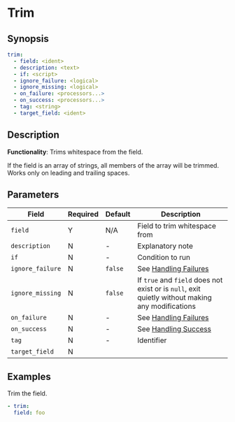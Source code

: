 # Trim

## Synopsis

```yaml {2}
trim:
  - field: <ident>
  - description: <text>
  - if: <script>
  - ignore_failure: <logical>
  - ignore_missing: <logical>
  - on_failure: <processors...>
  - on_success: <processors...>
  - tag: <string>
  - target_field: <ident>
```

## Description

**Functionality**: Trims whitespace from the field.

If the field is an array of strings, all members of the array will be trimmed. Works only on leading and trailing spaces.

## Parameters

|Field|Required|Default|Description|
|---|---|---|---|
|`field`|Y|N/A|Field to trim whitespace from|
|`description`|N|-|Explanatory note|
|`if`|N|-|Condition to run|
|`ignore_failure`|N|`false`|See [Handling Failures](../handling-failures.mdx)|
|`ignore_missing`|N|`false`|If `true` and `field` does not exist or is `null`, exit quietly without making any modifications|
|`on_failure`|N|-|See [Handling Failures](../handling-failures.mdx)|
|`on_success`|N|-|See [Handling Success](../handling-success.mdx)|
|`tag`|N|-|Identifier|
|`target_field`|N|||

## Examples

Trim the field.

```yaml
- trim:
  field: foo
```

